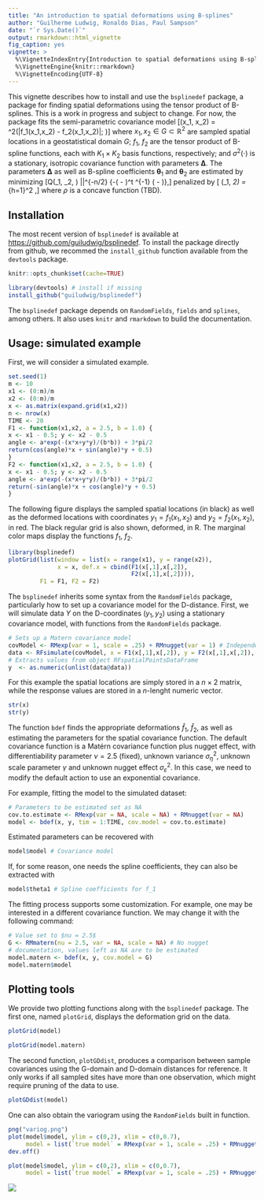 ---
title: "An introduction to spatial deformations using B-splines"
author: "Guilherme Ludwig, Ronaldo Dias, Paul Sampson"
date: "`r Sys.Date()`"
output: rmarkdown::html_vignette
fig_caption: yes
vignette: >
  %\VignetteIndexEntry{Introduction to spatial deformations using B-splines}
  %\VignetteEngine{knitr::rmarkdown}
  %\VignetteEncoding{UTF-8}
---

This vignette describes how to install and use the `bsplinedef` package, a package for finding spatial deformations using the tensor product of B-splines. This is a work in progress and subject to change. For now, the package fits the semi-parametric covariance model \[\Gamma(x_1, x_2) =  \sigma^2(\|f_1(x_1,x_2) - f_2(x_1,x_2)\|; \boldsymbol\Delta)\] where $x_1, x_2 \in G \subset \mathbb{R}^2$ are sampled spatial locations in a geostatistical domain $G;$ $f_1,$ $f_2$ are the tensor product of B-spline functions, each with $K_1 \times K_2$ basis functions, respectively; and $\sigma^2(\cdot)$ is a stationary, isotropic covariance function with parameters $\boldsymbol\Delta$. The parameters $\boldsymbol\Delta$ as well as B-spline coefficients $\boldsymbol\theta_1$ and $\boldsymbol\theta_2$ are estimated by minimizing \[Q(\boldsymbol\theta_1, \boldsymbol\theta_2, \boldsymbol\Delta) \propto |\boldsymbol\Sigma|^{-n/2} \exp\left\{-\frac{1}{2}\left(\mathbf{Y} - \boldsymbol\mu \right)^t \boldsymbol\Sigma^{-1} \left(\mathbf{Y} - \boldsymbol\mu \right)\right\},\] penalized by \[ \mathbf{P}(\boldsymbol\theta_1, \boldsymbol\theta_2) = \lambda \sum_{h=1}^2 \left[\rho \left (\theta_{i,j,h} - \theta_{i+1,j,h} \right ) + \rho \left (\theta_{i,j,h} - \theta_{i,j+1,h} \right ) \right],\] where $\rho$ is a concave function (TBD).

## Installation

The most recent version of `bsplinedef` is available at <https://github.com/guiludwig/bsplinedef>. To install the package directly from github, we recommed the `install_github` function available from the `devtools` package. 

```{r echo=FALSE}
knitr::opts_chunk$set(cache=TRUE)
```

```{r eval=FALSE}
library(devtools) # install if missing
install_github("guiludwig/bsplinedef")
```

The `bsplinedef` package depends on `RandomFields`, `fields` and `splines`, among others. It also uses `knitr` and `rmarkdown` to build the documentation.

## Usage: simulated example

First, we will consider a simulated example. 

```{r}
set.seed(1)
m <- 10
x1 <- (0:m)/m
x2 <- (0:m)/m
x <- as.matrix(expand.grid(x1,x2))
n <- nrow(x)
TIME <- 20
F1 <- function(x1,x2, a = 2.5, b = 1.0) {
x <- x1 - 0.5; y <- x2 - 0.5
angle <- a*exp(-(x*x+y*y)/(b*b)) + 3*pi/2
return(cos(angle)*x + sin(angle)*y + 0.5)
}
F2 <- function(x1,x2, a = 2.5, b = 1.0) {
x <- x1 - 0.5; y <- x2 - 0.5
angle <- a*exp(-(x*x+y*y)/(b*b)) + 3*pi/2
return(-sin(angle)*x + cos(angle)*y + 0.5)
}
```

The following figure displays the sampled spatial locations (in black) as well as the deformed locations with coordinates $y_1 = f_1(x_1,x_2)$ and $y_2 = f_2(x_1,x_2)$, in red. The black regular grid is also shown, deformed, in R. The marginal color maps display the functions $f_1$, $f_2.$

```{r echo=FALSE, fig.align="center", message=FALSE, fig.width=6, fig.height=6}
library(bsplinedef)
plotGrid(list(window = list(x = range(x1), y = range(x2)),
              x = x, def.x = cbind(F1(x[,1],x[,2]), 
                                   F2(x[,1],x[,2]))),
         F1 = F1, F2 = F2)
```

The `bsplinedef` inherits some syntax from the `RandomFields` package, particularly how to set up a covariance model for the D-distance. First, we will simulate data $Y$ on the D-coordinates $(y_1, y_2)$ using a stationary covariance model, with functions from the `RandomFields` package.

```{r message=FALSE}
# Sets up a Matern covariance model
covModel <- RMexp(var = 1, scale = .25) + RMnugget(var = 1) # Independent in time
data <- RFsimulate(covModel, x = F1(x[,1],x[,2]), y = F2(x[,1],x[,2]), T = 1:TIME)
# Extracts values from object RFspatialPointsDataFrame
y  <- as.numeric(unlist(data@data))
```

For this example the spatial locations are simply stored in a $n \times 2$ matrix, while the response values are stored in a $n$-lenght numeric vector.

```{r}
str(x)
str(y)
```

The function `bdef` finds the appropriate deformations $\hat{f}_1,$ $\hat{f}_2,$ as well as estimating the parameters for the spatial covariance function. The default covariance function is a Mat&eacute;rn covariance function plus nugget effect, with differentiability parameter $\nu = 2.5$ (fixed), unknown variance $\sigma_\eta^2$, unknown scale parameter $\gamma$ and unknown nugget effect $\sigma_\varepsilon^2.$ In this case, we need to modify the default action to use an exponential covariance.

For example, fitting the model to the simulated dataset:

```{r}
# Parameters to be estimated set as NA
cov.to.estimate <- RMexp(var = NA, scale = NA) + RMnugget(var = NA)
model <- bdef(x, y, tim = 1:TIME, cov.model = cov.to.estimate)
```

Estimated parameters can be recovered with

```{r}
model$model # Covariance model
```

If, for some reason, one needs the spline coefficients, they can also be extracted with

```{r}
model$theta1 # Spline coefficients for f_1
```

The fitting process supports some customization. For example, one may be interested in a different covariance function. We may change it with the following command:

```{r}
# Value set to $nu = 2.5$
G <- RMmatern(nu = 2.5, var = NA, scale = NA) # No nugget
# documentation, values left as NA are to be estimated
model.matern <- bdef(x, y, cov.model = G)
model.matern$model
```

## Plotting tools

We provide two plotting functions along with the `bsplinedef` package. The first one, named `plotGrid`, displays the deformation grid on the data.

```{r fig.align="center", fig.align="center", message=FALSE, fig.width=6, fig.height=6}
plotGrid(model)
```

```{r fig.align="center", fig.align="center", message=FALSE, fig.width=6, fig.height=6}
plotGrid(model.matern)
```

The second function, `plotGDdist`, produces a comparison between sample covariances using the G-domain and D-domain distances for reference. It only works if all sampled sites have more than one observation, which might require pruning of the data to use.

```{r fig.align="center", message=FALSE, fig.width=6, fig.height=6}
plotGDdist(model)
```

One can also obtain the variogram using the `RandomFields` built in function.

```{r eval = FALSE, echo=FALSE, message=FALSE}
png("variog.png")
plot(model$model, ylim = c(0,2), xlim = c(0,0.7),
     model = list(`true model` = RMexp(var = 1, scale = .25) + RMnugget(var = 1)))
dev.off()
```

```{r eval = FALSE}
plot(model$model, ylim = c(0,2), xlim = c(0,0.7),
     model = list(`true model` = RMexp(var = 1, scale = .25) + RMnugget(var = 1)))
```

![](variog.png)